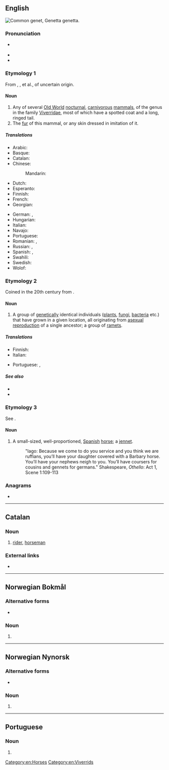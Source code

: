 {{also|genêt}}
==English==
{{was wotd|2012|January|8}}
[[File:Genetta genetta felina (Wroclaw zoo).JPG|thumb|right|Common '''genet''', ''Genetta genetta''.]]
{{wikipedia|dab=genet}}
{{wikispecies|Genetta}}

===Pronunciation===
* {{a|UK|US}} {{IPA|/ˈdʒɛn.ɪt/|lang=en}}
* {{audio|en-us-genet.ogg|Audio (US)|lang=en}}
* {{rhymes|ɛnɪt|lang=en}}

===Etymology 1===
From {{etyl|xno|en}} {{m|fro|genette}}, {{etyl|frm|en}} {{m|frm|genette}}, {{m|frm|jenette}} et al., of uncertain origin.

====Noun====
{{en-noun|~}}

# Any of several [[Old World]] [[nocturnal]], [[carnivorous]] [[mammal]]s, of the genus {{taxlink|Genetta|genus|noshow=1}} in the family [[Viverridae]], most of which have a spotted coat and a long, ringed tail.
# The [[fur]] of this mammal, or any skin dressed in imitation of it.

=====Translations=====
{{trans-top|mammal of the genus ''Genetta''}}
* Arabic: {{t|ar|زُرَيْقَاء|m}}
* Basque: {{t|eu|katajineta}}
* Catalan: {{t+|ca|geneta|f}}
* Chinese:
*: Mandarin: {{t+|cmn|獛|tr=pú}}
* Dutch: {{t+|nl|genet}}
* Esperanto: {{t|eo|genoto}}
* Finnish: {{t+|fi|genetti}}
* French: {{t+|fr|genette|f}}
* Georgian: {{t|ka|ვივერა|sc=Geor}}
{{trans-mid}}
* German: {{t|de|Genette|n}}, {{t|de|Ginsterkatze|f}}
* Hungarian: {{t|hu|petymeg}}
* Italian: {{t|it|genetta|f}}
* Navajo: {{t|nv|dlǫ́ʼiitsoh áłtsʼózígíí}}
* Portuguese: {{t+|pt|gineta|f}}
* Romanian: {{t+|ro|genetă|f}}, {{t+|ro|ginetă|f}}
* Russian: {{t+|ru|гене́тта|f}}, {{t|ru|гене́та|f}}
* Spanish: {{t+|es|jineta|f}}, {{t+|es|gineta|f}}
* Swahili: {{t|sw|kanu}}
* Swedish: {{t|sv|genett|c}}
* Wolof: {{t|wo|yoolaan}}
{{trans-bottom}}

===Etymology 2===
Coined in the 20th century from {{suffix|en|gene|et}}.

====Noun====
{{en-noun}}

# {{lb|en|biology}} A group of [[genetic]]ally identical individuals ([[plant]]s, [[fungi]], [[bacteria]] etc.) that have grown in a given location, all originating from [[asexual reproduction]] of a single ancestor; a group of [[ramet]]s.

=====Translations=====
{{trans-top|(biology) group of genetically identical individuals}}
* Finnish: {{t|fi|klooniyhdyskunta}}
* Italian: {{t|it|genet|m}}
{{trans-mid}}
* Portuguese: {{t+|pt|geneta|m}}, {{t+|pt|genet|m}}
{{trans-bottom}}

=====See also=====
* {{l|en|ortet}}
* {{l|en|ramet}}

===Etymology 3===
See {{m|en|jennet}}.

====Noun====
{{en-noun}}

# A small-sized, well-proportioned, [[Spanish]] [[horse]]; a [[jennet]].
#:{{rfquotek|Shakespeare}} 
#:"Iago: Because we come to do you service and you think we are ruffians, you’ll have your daughter covered with a Barbary horse. You’ll have your nephews neigh to you. You’ll have coursers for cousins and gennets for germans." Shakespeare, ''Othello'': Act 1, Scene 1:109-113

===Anagrams===
* {{anagrams|en|a=eegnt|tenge}}

[[Category:en:Horses]]
[[Category:en:Viverrids]]

----

==Catalan==

===Noun===
{{ca-noun|m|f=geneta}}

# [[rider]], [[horseman]]

===External links===
* {{R:IEC2}}

----

==Norwegian Bokmål==

===Alternative forms===
* {{l|nb|genen}}

===Noun===
{{head|nb|noun form|g=n|g2=m}}

# {{inflection of|nb|gen||definite|n|s}}

----

==Norwegian Nynorsk==

===Alternative forms===
* {{l|nn|genen}}

===Noun===
{{head|nn|noun form|g=n|g2=m}}

# {{inflection of|nn|gen||definite|n|s}}

----

==Portuguese==

===Noun===
{{pt-noun|m|s}}

# {{alternative form of|geneta|lang=pt}}